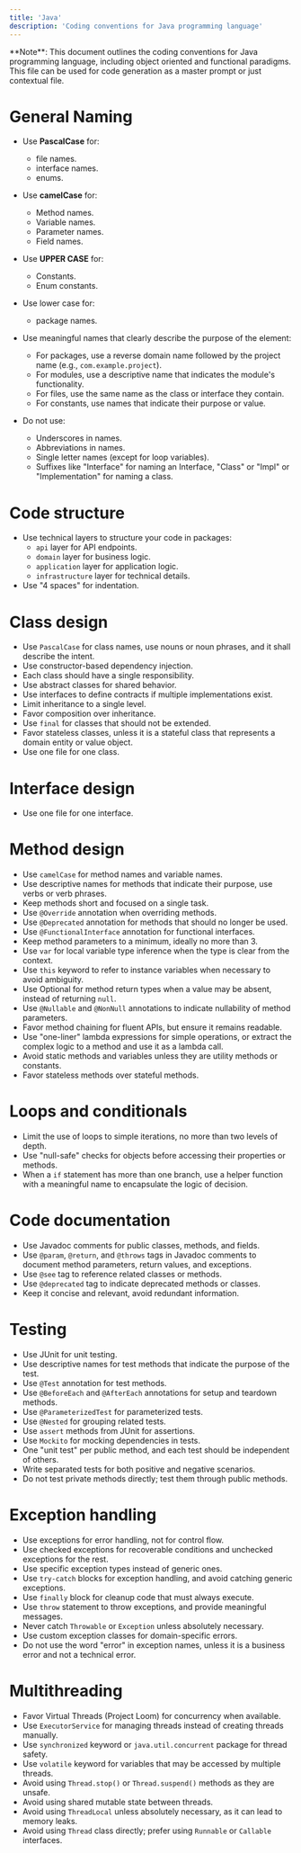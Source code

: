 ```yaml
---
title: 'Java'
description: 'Coding conventions for Java programming language'
---
```


<Info>
  **Note**: This document outlines the coding conventions for Java programming language, including object oriented and functional paradigms. This file can be used for code generation as a master prompt or just contextual file.
</Info>

# General Naming

- Use **PascalCase** for:
    - file names.
    - interface names.
    - enums.

- Use **camelCase** for:
    - Method names.
    - Variable names.
    - Parameter names.
    - Field names.

- Use **UPPER CASE** for:
    - Constants.
    - Enum constants.

- Use lower case for:
    - package names.

- Use meaningful names that clearly describe the purpose of the element:
    - For packages, use a reverse domain name followed by the project name (e.g., `com.example.project`).
    - For modules, use a descriptive name that indicates the module's functionality.
    - For files, use the same name as the class or interface they contain.
    - For constants, use names that indicate their purpose or value.

- Do not use:
    - Underscores in names.
    - Abbreviations in names.
    - Single letter names (except for loop variables).
    - Suffixes like "Interface" for naming an Interface, "Class" or "Impl" or "Implementation" for naming a class.

# Code structure

- Use technical layers to structure your code in packages:
    - `api` layer for API endpoints.
    - `domain` layer for business logic.
    - `application` layer for application logic.
    - `infrastructure` layer for technical details.
- Use "4 spaces" for indentation.

# Class design

- Use `PascalCase` for class names, use nouns or noun phrases, and it shall describe the intent.
- Use constructor-based dependency injection.
- Each class should have a single responsibility.
- Use abstract classes for shared behavior.
- Use interfaces to define contracts if multiple implementations exist.
- Limit inheritance to a single level.
- Favor composition over inheritance.
- Use `final` for classes that should not be extended.
- Favor stateless classes, unless it is a stateful class that represents a domain entity or value object.
- Use one file for one class.

# Interface design

- Use one file for one interface.


# Method design

- Use `camelCase` for method names and variable names.
- Use descriptive names for methods that indicate their purpose, use verbs or verb phrases.
- Keep methods short and focused on a single task.
- Use `@Override` annotation when overriding methods.
- Use `@Deprecated` annotation for methods that should no longer be used.
- Use `@FunctionalInterface` annotation for functional interfaces.
- Keep method parameters to a minimum, ideally no more than 3.
- Use `var` for local variable type inference when the type is clear from the context.
- Use `this` keyword to refer to instance variables when necessary to avoid ambiguity.
- Use Optional for method return types when a value may be absent, instead of returning `null`.
- Use `@Nullable` and `@NonNull` annotations to indicate nullability of method parameters.
- Favor method chaining for fluent APIs, but ensure it remains readable.
- Use "one-liner" lambda expressions for simple operations, or extract the complex logic to a method and use it as a lambda call.
- Avoid static methods and variables unless they are utility methods or constants.
- Favor stateless methods over stateful methods.

# Loops and conditionals

- Limit the use of loops to simple iterations, no more than two levels of depth.
- Use "null-safe" checks for objects before accessing their properties or methods.
- When a `if` statement has more than one branch, use a helper function with a meaningful name to encapsulate the logic of decision.

# Code documentation

- Use Javadoc comments for public classes, methods, and fields.
- Use `@param`, `@return`, and `@throws` tags in Javadoc comments to document method parameters, return values, and exceptions.
- Use `@see` tag to reference related classes or methods.
- Use `@deprecated` tag to indicate deprecated methods or classes.
- Keep it concise and relevant, avoid redundant information.

# Testing

- Use JUnit for unit testing.
- Use descriptive names for test methods that indicate the purpose of the test.
- Use `@Test` annotation for test methods.
- Use `@BeforeEach` and `@AfterEach` annotations for setup and teardown methods.
- Use `@ParameterizedTest` for parameterized tests.
- Use `@Nested` for grouping related tests.
- Use `assert` methods from JUnit for assertions.
- Use `Mockito` for mocking dependencies in tests.
- One "unit test" per public method, and each test should be independent of others.
- Write separated tests for both positive and negative scenarios.
- Do not test private methods directly; test them through public methods.

# Exception handling

- Use exceptions for error handling, not for control flow.
- Use checked exceptions for recoverable conditions and unchecked exceptions for the rest.
- Use specific exception types instead of generic ones.
- Use `try-catch` blocks for exception handling, and avoid catching generic exceptions.
- Use `finally` block for cleanup code that must always execute.
- Use `throw` statement to throw exceptions, and provide meaningful messages.
- Never catch `Throwable` or `Exception` unless absolutely necessary.
- Use custom exception classes for domain-specific errors.
- Do not use the word "error" in exception names, unless it is a business error and not a technical error.

# Multithreading

- Favor Virtual Threads (Project Loom) for concurrency when available.
- Use `ExecutorService` for managing threads instead of creating threads manually.
- Use `synchronized` keyword or `java.util.concurrent` package for thread safety.
- Use `volatile` keyword for variables that may be accessed by multiple threads.
- Avoid using `Thread.stop()` or `Thread.suspend()` methods as they are unsafe.
- Avoid using shared mutable state between threads.
- Avoid using `ThreadLocal` unless absolutely necessary, as it can lead to memory leaks.
- Avoid using `Thread` class directly; prefer using `Runnable` or `Callable` interfaces.